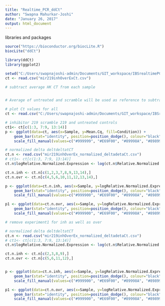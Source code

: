 ---
title: "Realtime_PCR_ddCt"
author: "Swapna Mahurkar-Joshi"
date: "January 26, 2017"
output: html_document
---

######## libraries and packages

```{r}
source("https://bioconductor.org/biocLite.R")
biocLite("ddCt")
```


```{r}
library(ddCt)
library(ggplot2)
```

```{r}
setwd("C:/Users/swapnajoshi-admin/Documents/GIT_workspace/IBSrealtimePCRproject/Realtime_PCR_analysis/")
ct <- read.csv("mir219inhOverExCt.csv")

# subtract average HK CT from each sample


# Average of untreated and scramble will be used as reference to subtract from all CTs. 

```

```{r}
# plot Ct values for all
ct <- read.csv("C:/Users/swapnajoshi-admin/Documents/GIT_workspace/IBSrealtimePCRproject/Realtime_PCR_analysis/mir219inhOverExCt.csv")

# inhibitor 219 scramble 219 and untreated controls
ct1<- ct[c(1:3, 7:9, 13:14)]
p <- ggplot(data=ct, aes(x=Sample, y=Mean.Cq, fill=Condition)) +
    geom_bar(stat="identity", position=position_dodge(), colour="black") +
    scale_fill_manual(values=c("#999999", "#E69F00", "#89998A", "#898999", "#998990"))

# normalized delta deltdeltatCT
ct.n <- read.csv("mir219inhOverEx_normalized_deltadetaCt.csv")
# ct1<- ct[c(1:3, 7:9, 13:14)]
ct.n$logRelative.Normalized.Expression <- log(ct.n$Relative.Normalized.Expression,2)

ct.n.inh <- ct.n[c(1,2,3,7,8,9,13,14),]
ct.n.ovr <- ct.n[c(4,5,6,10,11,12,13,14),]

p <- ggplot(data=ct.n.inh, aes(x=Sample, y=logRelative.Normalized.Expression, fill=Condition)) +
    geom_bar(stat="identity", position=position_dodge(), colour="black") + 
    scale_fill_manual(values=c("#999900", "#E69F00", "#89998A", "#898999", "#998990", "#989989"))

p1 <- ggplot(data=ct.n.ovr, aes(x=Sample, y=logRelative.Normalized.Expression, fill=Condition)) +
    geom_bar(stat="identity", position=position_dodge(), colour="black") + 
    scale_fill_manual(values=c("#999900", "#E69F00", "#89998A", "#898999", "#998990", "#989989"))

```


```{r}
# remove experiment1 for inh as well as over 

# normalized delta deltdeltatCT
ct.n <- read.csv("mir219inhOverEx_normalized_deltadetaCt.csv")
# ct1<- ct[c(1:3, 7:9, 13:14)]
ct.n$logRelative.Normalized.Expression <- log(ct.n$Relative.Normalized.Expression,2)

ct.n.inh <- ct.n[c(2,3,8,9),]
ct.n.ovr <- ct.n[c(5,6,11,12),]


p <- ggplot(data=ct.n.inh, aes(x=Sample, y=logRelative.Normalized.Expression, fill=Condition)) +
    geom_bar(stat="identity", position=position_dodge(), colour="black") + 
    scale_fill_manual(values=c("#999900", "#E69F00", "#89998A", "#898999", "#998990", "#989989"))

p1 <- ggplot(data=ct.n.ovr, aes(x=Sample, y=logRelative.Normalized.Expression, fill=Condition)) +
    geom_bar(stat="identity", position=position_dodge(), colour="black") + 
    scale_fill_manual(values=c("#999900", "#E69F00", "#89998A", "#898999", "#998990", "#989989"))

```
